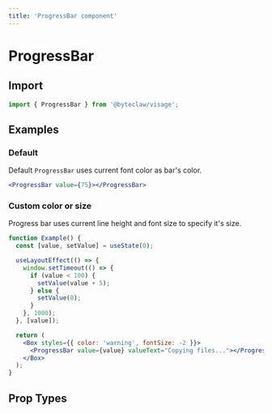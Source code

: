 ```yaml
---
title: 'ProgressBar component'
---
```


# ProgressBar

## Import

```js transpile=false
import { ProgressBar } from '@byteclaw/visage';
```

## Examples

### Default

Default `ProgressBar` uses current font color as bar's color.

```jsx live=true
<ProgressBar value={75}></ProgressBar>
```

### Custom color or size

Progress bar uses current line height and font size to specify it's size.

```jsx live=true
function Example() {
  const [value, setValue] = useState(0);

  useLayoutEffect(() => {
    window.setTimeout(() => {
      if (value < 100) {
        setValue(value + 5);
      } else {
        setValue(0);
      }
    }, 1000);
  }, [value]);

  return (
    <Box styles={{ color: 'warning', fontSize: -2 }}>
      <ProgressBar value={value} valueText="Copying files..."></ProgressBar>
    </Box>
  );
}
```

## Prop Types

<PropTypes component="ProgressBar" />
